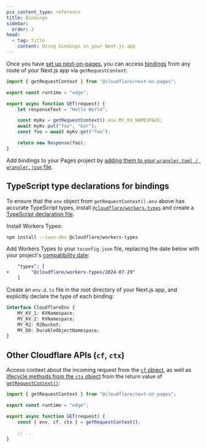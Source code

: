 ```yaml
---
pcx_content_type: reference
title: Bindings
sidebar:
  order: 2
head:
  - tag: title
    content: Using bindings in your Next.js app
---
```


Once you have [set up next-on-pages](/pages/framework-guides/nextjs/ssr/get-started/), you can access [bindings](/workers/runtime-apis/bindings/) from any route of your Next.js app via `getRequestContext`:

```js
import { getRequestContext } from "@cloudflare/next-on-pages";

export const runtime = "edge";

export async function GET(request) {
	let responseText = "Hello World";

	const myKv = getRequestContext().env.MY_KV_NAMESPACE;
	await myKv.put("foo", "bar");
	const foo = await myKv.get("foo");

	return new Response(foo);
}
```

Add bindings to your Pages project by [adding them to your `wrangler.toml / wrangler.json` file](/pages/functions/wrangler-configuration/).

## TypeScript type declarations for bindings

To ensure that the `env` object from `getRequestContext().env` above has accurate TypeScript types, install [`@cloudflare/workers-types`](https://www.npmjs.com/package/@cloudflare/workers-types) and create a [TypeScript declaration file](https://www.typescriptlang.org/docs/handbook/2/type-declarations.html).

Install Workers Types:

```sh
npm install --save-dev @cloudflare/workers-types
```

Add Workers Types to your `tsconfig.json` file, replacing the date below with your project's [compatibility date](/workers/configuration/compatibility-dates/):

```diff title="tsconfig.json"
    "types": [
+        "@cloudflare/workers-types/2024-07-29"
    ]
```

Create an `env.d.ts` file in the root directory of your Next.js app, and explicitly declare the type of each binding:

```ts title="env.d.ts"
interface CloudflareEnv {
	MY_KV_1: KVNamespace;
	MY_KV_2: KVNamespace;
	MY_R2: R2Bucket;
	MY_DO: DurableObjectNamespace;
}
```

## Other Cloudflare APIs (`cf`, `ctx`)

Access context about the incoming request from the [`cf` object](/workers/runtime-apis/request/#incomingrequestcfproperties), as well as [lifecycle methods from the `ctx` object](/workers/runtime-apis/handlers/fetch/#lifecycle-methods) from the return value of [`getRequestContext()`](https://github.com/cloudflare/next-on-pages/blob/main/packages/next-on-pages/src/api/getRequestContext.ts):

```js
import { getRequestContext } from "@cloudflare/next-on-pages";

export const runtime = "edge";

export async function GET(request) {
	const { env, cf, ctx } = getRequestContext();

	// ...
}
```
